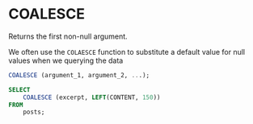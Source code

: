 # COALESCE

Returns the first non-null argument.

We often use the `COLAESCE` function to substitute a default value for null values when we querying the data

```sql
COALESCE (argument_1, argument_2, ...);
```

```sql
SELECT
	COALESCE (excerpt, LEFT(CONTENT, 150))
FROM
	posts;
```